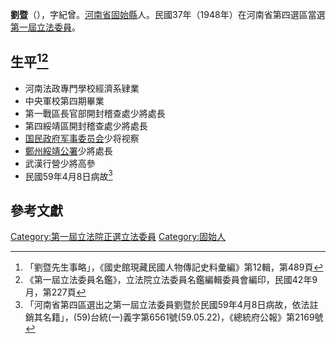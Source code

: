 {{Infobox Officeholder
|姓名=劉暨
|圖像=File:劉暨.jpg
|圖像大小=200px
|圖像說明=  
|字    =字紀曾
|號    = 
|別名    = 
|出生日期 = 1904年7月17日
|出生地點 = 
|逝世日期 = {{dda|1970|4|8|1904|7|17}}
|逝世地點 = 
|死因    = 
|墓地    = 
|籍貫    =[[河南省|河南省]][[固始縣|固始縣]]
|政黨    = 
|parents  = 
|配偶    = 
|伴侶    = 
|relatives  =  
|children  =  
|著作    = 
|past    = 
}}
'''劉暨'''（{{bd|1904年|7月17日|1970年|4月8日}}），字紀曾。[[河南省|河南省]][[固始縣|固始縣]]人。民國37年（1948年）在河南省第四選區當選[[第一屆立法委員|第一屆立法委員]]。

== 生平<ref>「劉暨先生事略」，《國史館現藏民國人物傳記史料彙編》第12輯，第489頁</ref><ref>《第一屆立法委員名鑑》，立法院立法委員名鑑編輯委員會編印，民國42年9月，第227頁</ref> ==
* 河南法政專門學校經濟系肄業
* 中央軍校第四期畢業
* 第一戰區長官部開封稽查處少將處長
* 第四綏靖區開封稽查處少將處長
* [[国民政府军事委员会|国民政府军事委员会]]少将视察
* [[鄭州綏靖公署|鄭州綏靖公署]]少將處長
* 武漢行營少將高參
* 民國59年4月8日病故<ref>「河南省第四區選出之第一屆立法委員劉暨於民國59年4月8日病故，依法註銷其名籍」，(59)台統(一)義字第6561號(59.05.22)，《總統府公報》第2169號</ref>

== 參考文獻 ==
{{reflist}}
{{中華民國第一屆立法委員}}
[[Category:第一屆立法院正選立法委員|Category:第一屆立法院正選立法委員]]
[[Category:固始人|Category:固始人]]